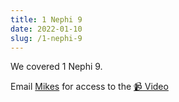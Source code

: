 ```yaml
---
title: 1 Nephi 9
date: 2022-01-10
slug: /1-nephi-9
---
```


We covered 1 Nephi 9.

Email [Mikes](mailto:models.prelims-0d@icloud.com) for access to the [📹 Video](https://www.youtube.com/watch?v=9Kcj9QZLxQk)
